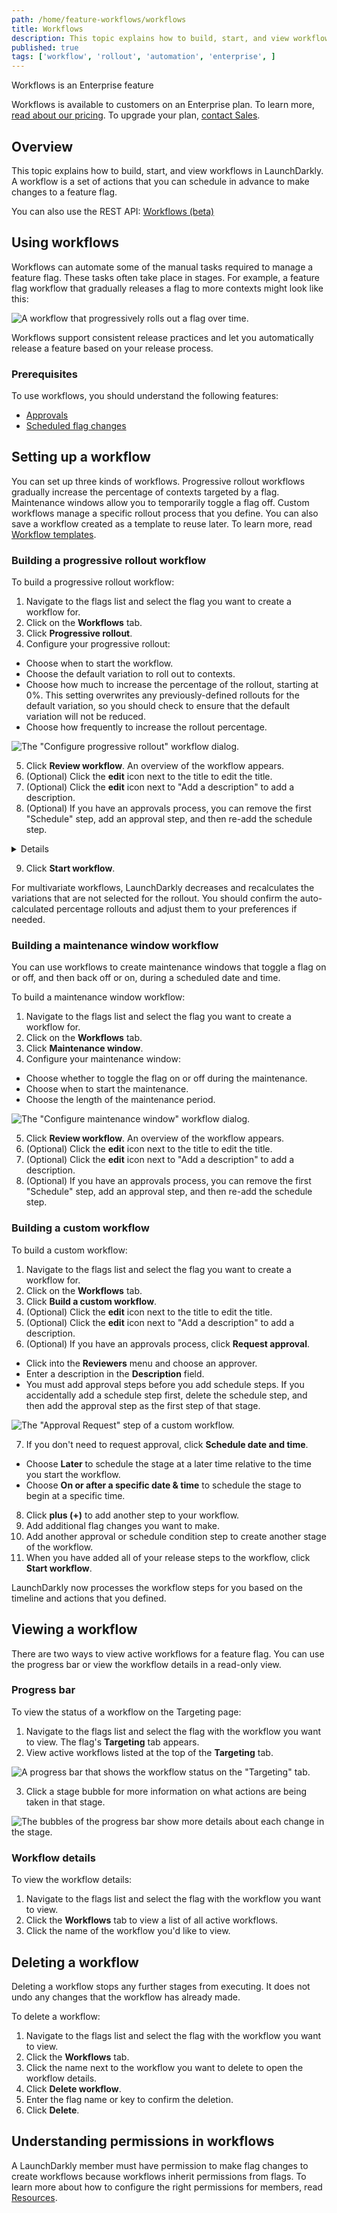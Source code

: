```yaml
---
path: /home/feature-workflows/workflows
title: Workflows
description: This topic explains how to build, start, and view workflows in LaunchDarkly.
published: true
tags: ['workflow', 'rollout', 'automation', 'enterprise', ]
---
```


<Callout intent="primary">
<CalloutTitle>Workflows is an Enterprise feature</CalloutTitle>
<CalloutDescription>

Workflows is available to customers on an Enterprise plan. To learn more, [read about our pricing](https://launchdarkly.com/pricing/). To upgrade your plan, [contact Sales](https://launchdarkly.com/contact-sales/).

</CalloutDescription>
</Callout>

## Overview

This topic explains how to build, start, and view workflows in LaunchDarkly. A workflow is a set of actions that you can schedule in advance to make changes to a feature flag.

<LearnMore>

You can also use the REST API: [Workflows (beta)](https://apidocs.launchdarkly.com/tag/Workflows-(beta)/)

</LearnMore>

## Using workflows

Workflows can automate some of the manual tasks required to manage a feature flag. These tasks often take place in stages. For example, a feature flag workflow that gradually releases a flag to more contexts might look like this:

![A workflow that progressively rolls out a flag over time.](workflows-progressive-rollout.png)

Workflows support consistent release practices and let you automatically release a feature based on your release process.

### Prerequisites

To use workflows, you should understand the following features:

* [Approvals](/home/feature-workflows/approvals)
* [Scheduled flag changes](/home/feature-workflows/scheduled-changes)

## Setting up a workflow

You can set up three kinds of workflows. Progressive rollout workflows gradually increase the percentage of contexts targeted by a flag. Maintenance windows allow you to temporarily toggle a flag off. Custom workflows manage a specific rollout process that you define. You can also save a workflow created as a template to reuse later. To learn more, read [Workflow templates](/home/feature-workflows/workflow-templates).

### Building a progressive rollout workflow

To build a progressive rollout workflow:

1. Navigate to the flags list and select the flag you want to create a workflow for.
2. Click on the **Workflows** tab.
3. Click **Progressive rollout**.
4. Configure your progressive rollout:
  * Choose when to start the workflow.
  * Choose the default variation to roll out to contexts.
  * Choose how much to increase the percentage of the rollout, starting at 0%. This setting overwrites any previously-defined rollouts for the default variation, so you should check to ensure that the default variation will not be reduced.
  * Choose how frequently to increase the rollout percentage.

  ![The "Configure progressive rollout" workflow dialog.](workflow-progressive-rollout-modal.png)

5. Click **Review workflow**. An overview of the workflow appears.
6. (Optional) Click the **edit** icon next to the title to edit the title.
7. (Optional) Click the **edit** icon next to "Add a description" to add a description.
8. (Optional) If you have an approvals process, you can remove the first "Schedule" step, add an approval step, and then re-add the schedule step.

<Details summary="Click to expand details on adding an approval step">

If you have an approvals process, you can add an approval step to your workflow.

Here's how:

1. Click the **overflow menu** in the first first "Schedule" step.
2. Choose "Delete step." The **Request approval** and **Schedule date and time** options appear.
2. Click **Request approval**.
3. Click into the **Reviewers** menu and choose an approver.
4. Enter a description in the **Description** field.

You must add approval steps before you add schedule steps.

</Details>

9. Click **Start workflow**.

For multivariate workflows, LaunchDarkly decreases and recalculates the variations that are not selected for the rollout. You should confirm the auto-calculated percentage rollouts and adjust them to your preferences if needed.

### Building a maintenance window workflow

You can use workflows to create maintenance windows that toggle a flag on or off, and then back off or on, during a scheduled date and time.

To build a maintenance window workflow:

1. Navigate to the flags list and select the flag you want to create a workflow for.
2. Click on the **Workflows** tab.
3. Click **Maintenance window**.
4. Configure your maintenance window:
  * Choose whether to toggle the flag on or off during the maintenance.
  * Choose when to start the maintenance.
  * Choose the length of the maintenance period.

  ![The "Configure maintenance window" workflow dialog.](workflows-configure-maintenance-window.png)

5. Click **Review workflow**. An overview of the workflow appears.
6. (Optional) Click the **edit** icon next to the title to edit the title.
7. (Optional) Click the **edit** icon next to "Add a description" to add a description.
8. (Optional) If you have an approvals process, you can remove the first "Schedule" step, add an approval step, and then re-add the schedule step.

### Building a custom workflow

To build a custom workflow:

1. Navigate to the flags list and select the flag you want to create a workflow for.
2. Click on the **Workflows** tab.
3. Click **Build a custom workflow**.
4. (Optional) Click the **edit** icon next to the title to edit the title.
5. (Optional) Click the **edit** icon next to "Add a description" to add a description.
6. (Optional) If you have an approvals process, click **Request approval**.
  * Click into the **Reviewers** menu and choose an approver.
  * Enter a description in the **Description** field.
  * You must add approval steps before you add schedule steps. If you accidentally add a schedule step first, delete the schedule step, and then add the approval step as the first step of that stage.

  ![The "Approval Request" step of a custom workflow.](workflow-custom-approval.png)

7. If you don't need to request approval, click **Schedule date and time**.
  * Choose **Later** to schedule the stage at a later time relative to the time you start the workflow.
  * Choose **On or after a specific date & time** to schedule the stage to begin at a specific time.
8. Click **plus (+)** to add another step to your workflow.
9. Add additional flag changes you want to make.
10. Add another approval or schedule condition step to create another stage of the workflow.
11. When you have added all of your release steps to the workflow, click **Start workflow**.

LaunchDarkly now processes the workflow steps for you based on the timeline and actions that you defined.

## Viewing a workflow

There are two ways to view active workflows for a feature flag. You can use the progress bar or view the workflow details in a read-only view.

### Progress bar

To view the status of a workflow on the Targeting page:

1. Navigate to the flags list and select the flag with the workflow you want to view. The flag's **Targeting** tab appears.
2. View active workflows listed at the top of the **Targeting** tab.

![A progress bar that shows the workflow status on the "Targeting" tab.](workflows-progress-bar.png)

3. Click a stage bubble for more information on what actions are being taken in that stage.

![The bubbles of the progress bar show more details about each change in the stage.](workflows-progress-bar-details.png)

### Workflow details

To view the workflow details:

1. Navigate to the flags list and select the flag with the workflow you want to view.
2. Click the **Workflows** tab to view a list of all active workflows.
3. Click the name of the workflow you'd like to view.

## Deleting a workflow

Deleting a workflow stops any further stages from executing. It does not undo any changes that the workflow has already made.

To delete a workflow:

1. Navigate to the flags list and select the flag with the workflow you want to view.
2. Click the **Workflows** tab.
3. Click the name next to the workflow you want to delete to open the workflow details.
4. Click **Delete workflow**.
5. Enter the flag name or key to confirm the deletion.
6. Click **Delete**.

## Understanding permissions in workflows

A LaunchDarkly member must have permission to make flag changes to create workflows because workflows inherit permissions from flags. To learn more about how to configure the right permissions for members, read [Resources](/home/members/role-resources).
